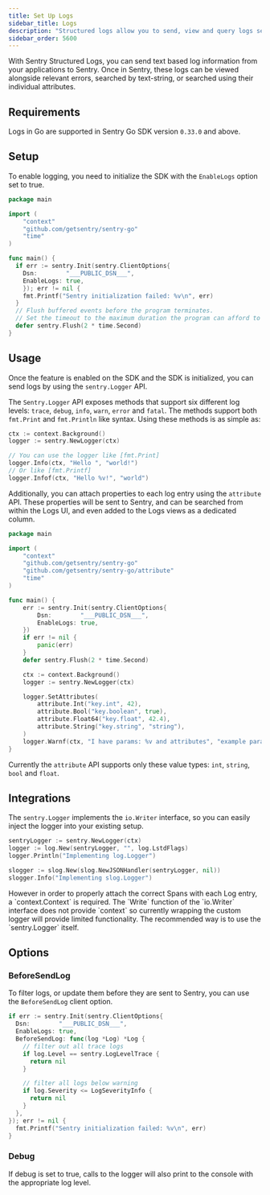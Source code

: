 ```yaml
---
title: Set Up Logs
sidebar_title: Logs
description: "Structured logs allow you to send, view and query logs sent from your applications within Sentry."
sidebar_order: 5600
---
```


<Include name="feature-stage-beta-logs.mdx" />

With Sentry Structured Logs, you can send text based log information from your applications to Sentry. Once in Sentry, these logs can be viewed alongside relevant errors, searched by text-string, or searched using their individual attributes.

## Requirements

Logs in Go are supported in Sentry Go SDK version `0.33.0` and above.

## Setup

To enable logging, you need to initialize the SDK with the `EnableLogs` option set to true.

```go
package main

import (
	"context"
	"github.com/getsentry/sentry-go"
	"time"
)

func main() {
  if err := sentry.Init(sentry.ClientOptions{
    Dsn:        "___PUBLIC_DSN___",
    EnableLogs: true,
	}); err != nil {
  	fmt.Printf("Sentry initialization failed: %v\n", err)
  }
  // Flush buffered events before the program terminates.
  // Set the timeout to the maximum duration the program can afford to wait.
  defer sentry.Flush(2 * time.Second)
}
```

## Usage

Once the feature is enabled on the SDK and the SDK is initialized, you can send logs by using
the `sentry.Logger` API.

The `Sentry.Logger` API exposes methods that support six different log levels: `trace`,
 `debug`, `info`, `warn`, `error` and `fatal`. The methods support both `fmt.Print` and `fmt.Println` like syntax. Using
 these methods is as simple as:

```go
ctx := context.Background()
logger := sentry.NewLogger(ctx)

// You can use the logger like [fmt.Print]
logger.Info(ctx, "Hello ", "world!")
// Or like [fmt.Printf]
logger.Infof(ctx, "Hello %v!", "world")
```
Additionally, you can attach properties to each log entry using the `attribute` API. These properties will be sent
to Sentry, and can be searched from within the Logs UI, and even added to the Logs views as a dedicated column.

```go
package main

import (
	"context"
	"github.com/getsentry/sentry-go"
	"github.com/getsentry/sentry-go/attribute"
	"time"
)

func main() {
	err := sentry.Init(sentry.ClientOptions{
		Dsn:        "___PUBLIC_DSN___",
		EnableLogs: true,
	})
	if err != nil {
		panic(err)
	}
	defer sentry.Flush(2 * time.Second)

	ctx := context.Background()
	logger := sentry.NewLogger(ctx)

	logger.SetAttributes(
		attribute.Int("key.int", 42),
		attribute.Bool("key.boolean", true),
		attribute.Float64("key.float", 42.4),
		attribute.String("key.string", "string"),
	)
	logger.Warnf(ctx, "I have params: %v and attributes", "example param")
}
```
Currently the `attribute` API supports only these value types: `int`, `string`, `bool` and `float`.

## Integrations

The `sentry.Logger` implements the `io.Writer` interface, so you can easily inject the logger into your existing setup.

```go
sentryLogger := sentry.NewLogger(ctx)
logger := log.New(sentryLogger, "", log.LstdFlags)
logger.Println("Implementing log.Logger")

slogger := slog.New(slog.NewJSONHandler(sentryLogger, nil))
slogger.Info("Implementing slog.Logger")
```

<Alert>
However in order to properly attach the correct Spans with each Log entry, a `context.Context` is required. The `Write` function of
the `io.Writer` interface does not provide `context` so currently wrapping the custom logger will provide limited functionality.
The recommended way is to use the `sentry.Logger` itself.
</Alert>

## Options

### BeforeSendLog

To filter logs, or update them before they are sent to Sentry, you can use the `BeforeSendLog` client option.
```go
if err := sentry.Init(sentry.ClientOptions{
  Dsn:        "___PUBLIC_DSN___",
  EnableLogs: true,
  BeforeSendLog: func(log *Log) *Log {
    // filter out all trace logs
    if log.Level == sentry.LogLevelTrace {
      return nil
    }

    // filter all logs below warning
    if log.Severity <= LogSeverityInfo {
      return nil
    }
  },
}); err != nil {
  fmt.Printf("Sentry initialization failed: %v\n", err)
}
```

### Debug

If debug is set to true, calls to the logger will also print to the console with the appropriate log level.
